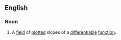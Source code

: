 ==English==

===Noun===
{{en-noun}}
# {{lb|en|mathematics}} A [[field]] of [[plot]]ted slopes of a [[differentiable]] [[function]].